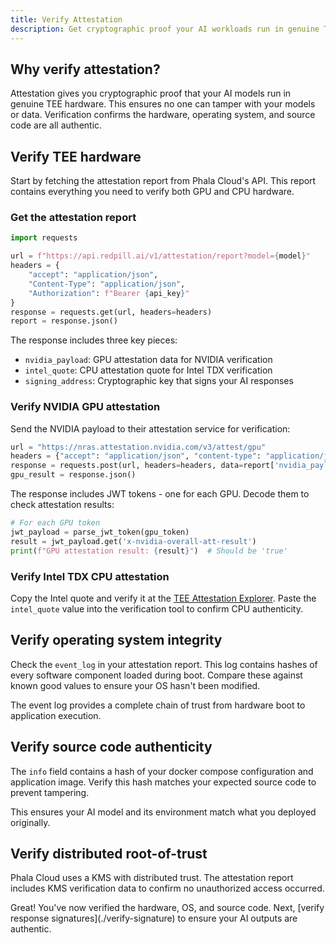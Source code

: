 ```yaml
---
title: Verify Attestation
description: Get cryptographic proof your AI workloads run in genuine TEE hardware with verified software
---
```


## Why verify attestation?

Attestation gives you cryptographic proof that your AI models run in genuine TEE hardware. This ensures no one can tamper with your models or data. Verification confirms the hardware, operating system, and source code are all authentic.

## Verify TEE hardware

Start by fetching the attestation report from Phala Cloud's API. This report contains everything you need to verify both GPU and CPU hardware.

### Get the attestation report

```python Python
import requests

url = f"https://api.redpill.ai/v1/attestation/report?model={model}"
headers = {
    "accept": "application/json",
    "Content-Type": "application/json", 
    "Authorization": f"Bearer {api_key}"
}
response = requests.get(url, headers=headers)
report = response.json()
```

The response includes three key pieces:

- `nvidia_payload`: GPU attestation data for NVIDIA verification
- `intel_quote`: CPU attestation quote for Intel TDX verification  
- `signing_address`: Cryptographic key that signs your AI responses

### Verify NVIDIA GPU attestation

Send the NVIDIA payload to their attestation service for verification:

```python Python
url = "https://nras.attestation.nvidia.com/v3/attest/gpu"
headers = {"accept": "application/json", "content-type": "application/json"}
response = requests.post(url, headers=headers, data=report['nvidia_payload'])
gpu_result = response.json()
```

The response includes JWT tokens - one for each GPU. Decode them to check attestation results:

```python Python
# For each GPU token
jwt_payload = parse_jwt_token(gpu_token)
result = jwt_payload.get('x-nvidia-overall-att-result')
print(f"GPU attestation result: {result}")  # Should be 'true'
```

### Verify Intel TDX CPU attestation

Copy the Intel quote and verify it at the [TEE Attestation Explorer](https://proof.t16z.com/). Paste the `intel_quote` value into the verification tool to confirm CPU authenticity.

## Verify operating system integrity

Check the `event_log` in your attestation report. This log contains hashes of every software component loaded during boot. Compare these against known good values to ensure your OS hasn't been modified.

The event log provides a complete chain of trust from hardware boot to application execution.

## Verify source code authenticity  

The `info` field contains a hash of your docker compose configuration and application image. Verify this hash matches your expected source code to prevent tampering.

This ensures your AI model and its environment match what you deployed originally.

## Verify distributed root-of-trust

Phala Cloud uses a KMS with distributed trust. The attestation report includes KMS verification data to confirm no unauthorized access occurred.

<Tip>
Great! You've now verified the hardware, OS, and source code. Next, [verify response signatures](./verify-signature) to ensure your AI outputs are authentic.
</Tip>

